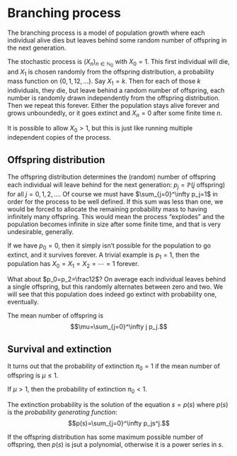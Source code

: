 # Branching process

The branching process is a model of population growth where each individual alive dies but leaves behind some random number of offspring in the next generation.

The stochastic process is $(X_n)_{n\in\mathbb N_0}$ with $X_0=1$. This first individual will die, and $X_1$ is chosen randomly from the offspring distribution, a probability mass function on $\{0,1,12,\ldots\}$. Say $X_1=k$. Then for each of those $k$ individuals, they die, but leave behind a random number of offspring, each number is randomly drawn independently from the offspring distribution. Then we repeat this forever. Either the population stays alive forever and grows unboundedly, or it goes extinct and $X_n=0$ after some finite time $n$.

It is possible to allow $X_0>1$, but this is just like running multiple independent copies of the process.

## Offspring distribution

The offspring distribution determines the (random) number of offspring each individual will leave behind for the next generation: $p_j=\mathbb P(j \text{ offspring})$ for all $j=0,1,2,\ldots$. Of course we must have $\sum_{j=0}^\infty p_j=1$ in order for the process to be well defined. If this sum was less than one, we would be forced to allocate the remaining probability mass to having infinitely many offspring. This would mean the process "explodes" and the population becomes infinite in size after some finite time, and that is very undesirable, generally.

If we have $p_0=0$, then it simply isn't possible for the population to go extinct, and it survives forever. A trivial example is $p_1=1$, then the population has $X_0=X_1=X_2=\cdots=1$ forever.

What about $p_0=p_2=\frac12$? On average each individual leaves behind a single offspring, but this randomly alternates between zero and two. We will see that this population does indeed go extinct with probability one, eventually.

The mean number of offspring is 
$$\mu=\sum_{j=0}^\infty j p_j.$$

## Survival and extinction

It turns out that the probability of extinction $\pi_0=1$ if the mean number of offspring is $\mu\leq1$.

If $\mu>1$, then the probability of extinction $\pi_0<1$.

The extinction probability is the solution of the equation $s=p(s)$ where $p(s)$ is the *probability generating function*:
$$p(s)=\sum_{j=0}^\infty p_js^j.$$

If the offspring distribution has some maximum possible number of offspring, then $p(s)$ is jsut a polynomial, otherwise it is a power series in $s$.


## 